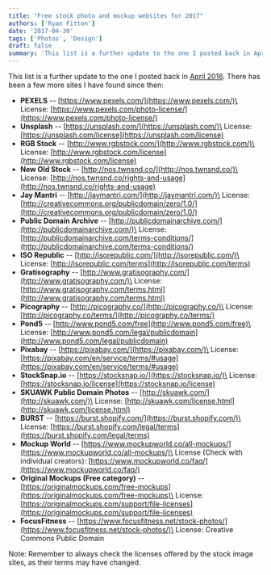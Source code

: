 ```yaml
---
title: "Free stock photo and mockup websites for 2017"
authors: ['Ryan Fitton']
date: '2017-04-30'
tags: ['Photos', 'Design']
draft: false
summary: 'This list is a further update to the one I posted back in April 2016. There has been a few more sites I have found since ...'
---
```


This list is a further update to the one I posted back in [April 2016](/blog/free-stock-image-websites/). There has been a few more sites I have found since then:

-   **PEXELS** -- [https://www.pexels.com/](https://www.pexels.com/)\
    License: [https://www.pexels.com/photo-license/](https://www.pexels.com/photo-license/)
-   **Unsplash** -- [https://unsplash.com/](https://unsplash.com/)\
    License: [https://unsplash.com/license](https://unsplash.com/license)
-   **RGB Stock** -- [http://www.rgbstock.com/](http://www.rgbstock.com/)\
    License: [http://www.rgbstock.com/license](http://www.rgbstock.com/license)
-   **New Old Stock** -- [http://nos.twnsnd.co/](http://nos.twnsnd.co/)\
    License: [http://nos.twnsnd.co/rights-and-usage](http://nos.twnsnd.co/rights-and-usage)
-   **Jay Mantri** -- [http://jaymantri.com/](http://jaymantri.com/)\
    License: [http://creativecommons.org/publicdomain/zero/1.0/](http://creativecommons.org/publicdomain/zero/1.0/)
-   **Public Domain Archive** -- [http://publicdomainarchive.com/](http://publicdomainarchive.com/)\
    License: [http://publicdomainarchive.com/terms-conditions/](http://publicdomainarchive.com/terms-conditions/)
-   **ISO Republic** -- [http://isorepublic.com/](http://isorepublic.com/)\
    License: [http://isorepublic.com/terms](http://isorepublic.com/terms)
-   **Gratisography** -- [http://www.gratisography.com/](http://www.gratisography.com/)\
    License: [http://www.gratisography.com/terms.html](http://www.gratisography.com/terms.html)
-   **Picography** -- [http://picography.co/](http://picography.co/)\
    License: [http://picography.co/terms/](http://picography.co/terms/)
-   **Pond5** -- [http://www.pond5.com/free](http://www.pond5.com/free)\
    License: [http://www.pond5.com/legal/publicdomain](http://www.pond5.com/legal/publicdomain)
-   **Pixabay** -- [https://pixabay.com/](https://pixabay.com/)\
    License: [https://pixabay.com/en/service/terms/#usage](https://pixabay.com/en/service/terms/#usage)
-   **StockSnap.io** -- [https://stocksnap.io/](https://stocksnap.io/)\
    License: [https://stocksnap.io/license](https://stocksnap.io/license)
-   **SKUAWK Public Domain Photos** -- [http://skuawk.com/](http://skuawk.com/)\
    License: [http://skuawk.com/license.html](http://skuawk.com/license.html)
-   **BURST** -- [https://burst.shopify.com/](https://burst.shopify.com/)\
    License: [https://burst.shopify.com/legal/terms](https://burst.shopify.com/legal/terms)
-   **Mockup World** -- [https://www.mockupworld.co/all-mockups/](https://www.mockupworld.co/all-mockups/)\
    License (Check with individual creators): [https://www.mockupworld.co/faq/](https://www.mockupworld.co/faq/)
-   **Original Mockups (Free category)** -- [https://originalmockups.com/free-mockups](https://originalmockups.com/free-mockups)\
    License: [https://originalmockups.com/support/file-licenses](https://originalmockups.com/support/file-licenses)
-   **FocusFitness** -- [https://www.focusfitness.net/stock-photos/](https://www.focusfitness.net/stock-photos/)\
    License: Creative Commons Public Domain

Note: Remember to always check the licenses offered by the stock image sites, as their terms may have changed.
